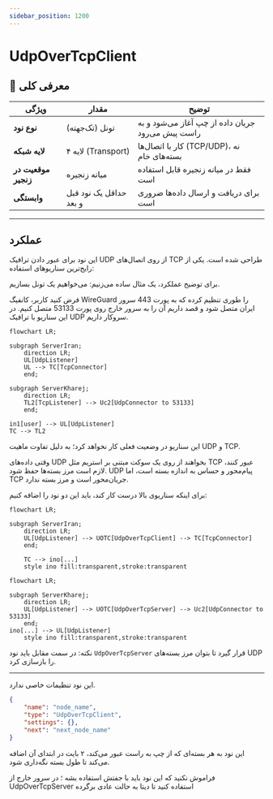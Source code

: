 ```yaml
---
sidebar_position: 1200
---
```


# UdpOverTcpClient

## 📖 معرفی کلی

| ویژگی              | مقدار                    | توضیح                                                     |
|--------------------|--------------------------|-----------------------------------------------------------|
| **نوع نود**        | تونل (تک‌جهته)          | جریان داده از چپ آغاز می‌شود و به راست پیش می‌رود         |
| **لایه شبکه**      | لایه ۴ (Transport)       | کار با اتصال‌ها (TCP/UDP)، نه بسته‌های خام               |
| **موقعیت در زنجیر**| میانه زنجیره             | فقط در میانه زنجیره قابل استفاده است                     |
| **وابستگی**        | حداقل یک نود قبل و بعد   | برای دریافت و ارسال داده‌ها ضروری است                    |

---

## عملکرد

این نود برای عبور دادن ترافیک UDP از روی اتصال‌های TCP طراحی شده است. یکی از رایج‌ترین سناریوهای استفاده:

برای توضیح عملکرد، یک مثال ساده می‌زنیم: می‌خواهیم یک تونل بسازیم.

فرض کنید کاربر، کانفیگ WireGuard را طوری تنظیم کرده که به پورت 443 سرور ایران متصل شود و قصد داریم آن را به سرور خارج روی پورت 53133 متصل کنیم. در این سناریو با ترافیک UDP سروکار داریم.

```mermaid
flowchart LR;

subgraph ServerIran;
    direction LR;
    UL[UdpListener]
    UL --> TC[TcpConnector]
    end;

subgraph ServerKharej;
    direction LR;
    TL2[TcpListener] --> Uc2[UdpConnector to 53133] 
    end;

in1[user] --> UL[UdpListener]
TC --> TL2
```

این سناریو در وضعیت فعلی کار نخواهد کرد؛ به دلیل تفاوت ماهیت UDP و TCP.

وقتی داده‌های UDP بخواهند از روی یک سوکت مبتنی بر استریم مثل TCP عبور کنند، لازم است مرز بسته‌ها حفظ شود. UDP پیام‌محور و حساس به اندازه بسته است، اما TCP جریان‌محور است و مرز بسته ندارد.

برای اینکه سناریوی بالا درست کار کند، باید این دو نود را اضافه کنیم:

```mermaid
flowchart LR;

subgraph ServerIran;
    direction LR;
    UL[UdpListener] --> UOTC[UdpOverTcpClient] --> TC[TcpConnector] 
    end;

    TC --> ino[...]
    style ino fill:transparent,stroke:transparent

```

```mermaid
flowchart LR;

subgraph ServerKharej;
    direction LR;
    UL[UdpListener] --> UOTC[UdpOverTcpServer] --> Uc2[UdpConnector to 53133] 
    end;
ino[...] --> UL[UdpListener] 
    style ino fill:transparent,stroke:transparent

```

نکته: در سمت مقابل باید نود `UdpOverTcpServer` قرار گیرد تا بتوان مرز بسته‌های UDP را بازسازی کرد.

---

این نود تنظیمات خاصی ندارد.

```json
{
    "name": "node_name",
    "type": "UdpOverTcpClient",
    "settings": {},
    "next": "next_node_name"
}
```

این نود به هر بسته‌ای که از چپ به راست عبور می‌کند، ۲ بایت در ابتدای آن اضافه می‌کند تا طول بسته نگه‌داری شود.

فراموش نکنید که این نود باید با جفتش استفاده بشه ؛ در سرور خارج از UdpOverTcpServer استفاده کنید تا دیتا به حالت عادی برگرده
